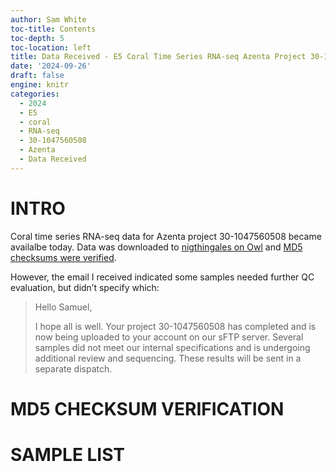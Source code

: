 ```yaml
---
author: Sam White
toc-title: Contents
toc-depth: 5
toc-location: left
title: Data Received - E5 Coral Time Series RNA-seq Azenta Project 30-1047560508
date: '2024-09-26'
draft: false
engine: knitr
categories: 
  - 2024
  - E5
  - coral
  - RNA-seq
  - 30-1047560508
  - Azenta
  - Data Received
---
```

# INTRO

Coral time series RNA-seq data for Azenta project 30-1047560508 became availalbe today. Data was downloaded to [nigthingales on Owl]() and [MD5 checksums were verified](#md5-checksum-verification).

However, the email I received indicated some samples needed further QC evaluation, but didn't specify which:

> Hello Samuel,
>
> I hope all is well. Your project 30-1047560508 has completed and is now being uploaded to your account on our sFTP server. Several samples did not meet our internal specifications and is undergoing additional review and sequencing. These results will be sent in a separate dispatch.

# MD5 CHECKSUM VERIFICATION

# SAMPLE LIST

